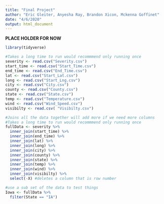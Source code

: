 ```yaml
---
title: "Final Project"
author: "Eric Gleiter, Anyesha Ray, Brandon Xicon, Mckenna Goffinet"
date: "4/6/2020"
output: html_document
---
```


**PLACE HOLDER FOR NOW**
```r
library(tidyverse)
```


```r
#Takes a long time to run would recommmend only running once  
severity <- read.csv("Severity.csv")
start_time <- read.csv("Start_Time.csv")
end_time <- read.csv("End_Time.csv")
lat <- read.csv("Start_Lat.csv")
long <- read.csv("Start_Lng.csv")
city <- read.csv("City.csv")
county <- read.csv("County.csv")
state <- read.csv("State.csv")
temp <- read.csv("Temperature.csv")
wind <- read.csv("Wind_Speed.csv")
visibilty <- read.csv( "Visibilty.csv")
```

```r
#Joins all the data together will add more if we need more columns
#Takes a long time to run would recommmend only running once  
fullData <- severity %>%
  inner_join(start_time) %>%
  inner_join(end_time) %>%
  inner_join(lat) %>%
  inner_join(long) %>%
  inner_join(city) %>%
  inner_join(county) %>%
  inner_join(state) %>%
  inner_join(temp) %>%
  inner_join(wind) %>%
  inner_join(visibilty) %>%
  select(-X) #deletes a column that is row number
```

```r
#use a sub set of the data to test things
Iowa <- fullData %>%
  filter(State == "IA")
```